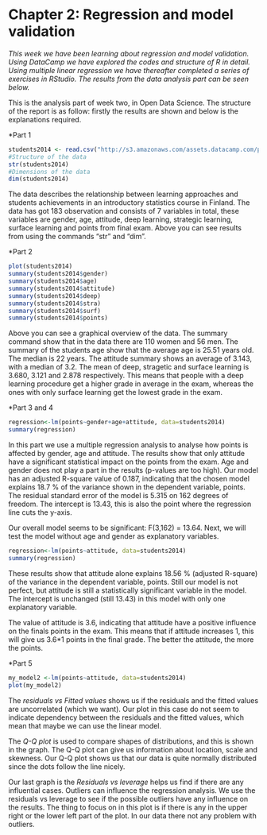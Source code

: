 # Chapter 2: Regression and model validation

*This week we have been learning about regression and model validation. Using DataCamp we have explored the codes and structure of R in detail. Using multiple linear regression we have thereafter completed a series of exercises in RStudio. The results from the data analysis part can be seen below.*

This is the analysis part of week two, in Open Data Science. The structure of the report is as follow: firstly the results are shown and below is the explanations required. 

*Part 1

```{r, echo=FALSE, message=FALSE}
students2014 <- read.csv("http://s3.amazonaws.com/assets.datacamp.com/production/course_2218/datasets/learning2014.txt", header = T)
#Structure of the data
str(students2014)
#Dimensions of the data
dim(students2014)
```


The data describes the relationship between learning approaches and students achievements in an introductory statistics course in Finland. The data has got 183 observation and consists of 7 variables in total, these variables are gender, age, attitude, deep learning, strategic learning, surface learning and points from final exam. Above you can see results from using the commands "str" and "dim".

*Part 2

```{r, echo=FALSE, message=FALSE}
plot(students2014)
summary(students2014$gender)
summary(students2014$age)
summary(students2014$attitude)
summary(students2014$deep)
summary(students2014$stra)
summary(students2014$surf)
summary(students2014$points)

```

Above you can see a graphical overview of the data. The summary command show that in the data there are 110 women and 56 men. The summary of the students age show that the average age is 25.51 years old. The median is 22 years. The attitude summary shows an average of 3.143, with a median of 3.2. The mean of deep, stragetic and surface learning is 3.680, 3.121 and 2.878 respectively. This means that people with a deep learning procedure get a higher grade in average in the exam, whereas the ones with only surface learning get the lowest grade in the exam. 

*Part 3 and 4

```{r, echo=FALSE, message=FALSE}
regression<-lm(points~gender+age+attitude, data=students2014)
summary(regression)
```

In this part we use a multiple regression analysis to analyse how points is affected by gender, age and attitude. The results show that only attitude have a significant statistical impact on the points from the exam. Age and gender does not play a part in the results (p-values are too high). Our model has an adjusted R-square value of 0.187, indicating that the chosen model explains 18.7 % of the variance shown in the dependent variable, points.  The residual standard error of the model is 5.315 on 162 degrees of freedom. The intercept is 13.43, this is also the point where the regression line cuts the y-axis. 

Our overall model seems to be significant: F(3,162) = 13.64. 
Next, we will test the model without age and gender as explanatory variables. 

```{r, echo=FALSE, message=FALSE}
regression<-lm(points~attitude, data=students2014)
summary(regression)
```

These results show that attitude alone explains 18.56 % (adjusted R-square) of the variance in the dependent variable, points. Still our model is not perfect, but attitude is still a statistically significant variable in the model. The intercept is unchanged (still 13.43) in this model with only one explanatory variable. 

The value of attitude is 3.6, indicating that attitude have a positive influence on the finals points in the exam. This means that if attitude increases 1, this will give us 3.6*1 points in the final grade. The better the attitude, the more the points. 

*Part 5
```{r, echo=FALSE, message=FALSE}
my_model2 <-lm(points~attitude, data=students2014)
plot(my_model2)
```




The *residuals vs Fitted values* shows us if the residuals and the fitted values are uncorrelated (which we want). Our plot in this case do not seem to indicate dependency between the residuals and the fitted values, which mean that maybe we can use the linear model. 

The *Q-Q plot* is used to compare shapes of distributions, and this is shown in the graph. The Q-Q plot can give us information about location, scale and skewness. Our Q-Q plot shows us that our data is quite normally distributed since the dots follow the line nicely. 

Our last graph is the *Residuals vs leverage* helps us find if there are any influential cases. Outliers can influence the regression analysis. We use the residuals vs leverage to see if the possible outliers have any influence on the results. The thing to focus on in this plot is if there is any in the upper right or the lower left part of the plot. In our data there not any problem with outliers.  
